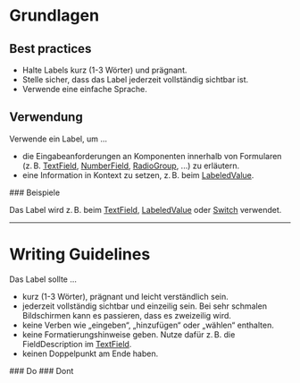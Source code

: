 # Grundlagen

## Best practices

- Halte Labels kurz (1-3 Wörter) und prägnant.
- Stelle sicher, dass das Label jederzeit vollständig sichtbar ist.
- Verwende eine einfache Sprache.

## Verwendung

Verwende ein Label, um ...

- die Eingabeanforderungen an Komponenten innerhalb von Formularen (z. B.
  [TextField](/03-components/form-controls/text-field/overview),
  [NumberField](/03-components/form-controls/number-field/overview),
  [RadioGroup](/03-components/form-controls/radio-group/overview), ...) zu erläutern.
- eine Information in Kontext zu setzen, z. B. beim
  [LabeledValue](/03-components/content/labeled-value/overview).

<Info example="usage">
  ### Beispiele

Das Label wird z. B. beim [TextField](/03-components/form-controls/text-field/overview),
[LabeledValue](/03-components/content/labeled-value/overview) oder
[Switch](/03-components/content/switch/overview) verwendet.

</Info>

---

# Writing Guidelines

Das Label sollte ...

- kurz (1-3 Wörter), prägnant und leicht verständlich sein.
- jederzeit vollständig sichtbar und einzeilig sein. Bei sehr schmalen
  Bildschirmen kann es passieren, dass es zweizeilig wird.
- keine Verben wie „eingeben“, „hinzufügen“ oder „wählen“ enthalten.
- keine Formatierungshinweise geben. Nutze dafür z. B. die FieldDescription im
  [TextField](/03-components/form-controls/text-field/overview).
- keinen Doppelpunkt am Ende haben.

<DoAndDont>
  <Do example="do">
    ### Do

  </Do>
  <Dont example="dont">
    ### Dont

  </Dont>
</DoAndDont>
